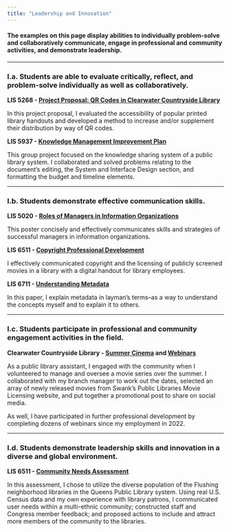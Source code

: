 ```yaml
---
title: "Leadership and Innovation"
---
```


#### **The examples on this page display abilities to individually problem-solve and collaboratively communicate, engage in professional and community activities, and demonstrate leadership.**

------------------------------------------------------------------------

### I.a. Students are able to evaluate critically, reflect, and problem-solve individually as well as collaboratively.

**LIS 5268 - [Project Proposal: QR Codes in Clearwater Countryside Library](img/qr-project-proposal.pdf){target="_blank"}**

In this project proposal, I evaluated the accessibility of popular printed library handouts and developed a method to increase and/or supplement their distribution by way of QR codes.

**LIS 5937 - [Knowledge Management Improvement Plan](img/KM_group.pdf){target="_blank"}**

This group project focused on the knowledge sharing system of a public library system. I collaborated and solved problems relating to the document's editing, the System and Interface Design section, and formatting the budget and timeline elements.

------------------------------------------------------------------------

### I.b. Students demonstrate effective communication skills.

**LIS 5020 - [Roles of Managers in Information Organizations](img/manager_poster.png){target="_blank"}**

This poster concisely and effectively communicates skills and strategies of successful managers in information organizations.

**LIS 6511 - [Copyright Professional Development](img/copyright_development.pdf){target="_blank"}**

I effectively communicated copyright and the licensing of publicly screened movies in a library with a digital handout for library employees.

**LIS 6711 - [Understanding Metadata](img/understanding_metadata.pdf){target="_blank"}**

In this paper, I explain metadata in layman's terms--as a way to understand the concepts myself and to explain it to others.

------------------------------------------------------------------------

### I.c. Students participate in professional and community engagement activities in the field.

**Clearwater Countryside Library - [Summer Cinema](img/summer_cinema1.jpg){target="_blank"} and [Webinars](certificates.qmd){target="_blank"}**

As a public library assistant, I engaged with the community when I volunteered to manage and oversee a movie series over the summer. I collaborated with my branch manager to work out the dates, selected an array of newly released movies from Swank's Public Libraries Movie Licensing website, and put together a promotional post to share on social media.

As well, I have participated in further professional development by completing dozens of webinars since my employment in 2022.

------------------------------------------------------------------------

### I.d. Students demonstrate leadership skills and innovation in a diverse and global environment.

**LIS 6511 - [Community Needs Assessment](img/community_needs_assessment.pdf){target="_blank"}**

In this assessment, I chose to utilize the diverse population of the Flushing neighborhood libraries in the Queens Public Library system. Using real U.S. Census data and my own experience with library patrons, I communicated user needs within a multi-ethnic community; constructed staff and Congress member feedback; and proposed actions to include and attract more members of the community to the libraries.
